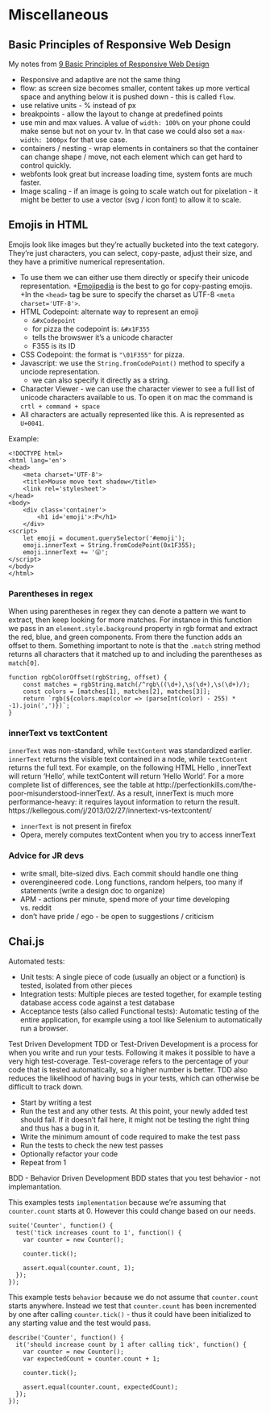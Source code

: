 # Miscellaneous 

## Basic Principles of Responsive Web Design 
My notes from [9 Basic Principles of Responsive Web Design](http://blog.froont.com/9-basic-principles-of-responsive-web-design/)

+ Responsive and adaptive are not the same thing
+ flow: as screen size becomes smaller, content takes up more vertical space and anything below it is pushed down - this is called `flow`.
+ use relative units - % instead of px
+ breakpoints - allow the layout to change at predefined points
+ use min and max values. A value of `width: 100%` on your phone could make sense but not on your tv.  In that case we could also set a `max-width: 1000px` for that use case. 
+ containers / nesting - wrap elements in containers so that the container can change shape / move, not each element which can get hard to control quickly.
+ webfonts look great but increase loading time, system fonts are much faster. 
+ Image scaling - if an image is going to scale watch out for pixelation - it might be better to use a vector (svg / icon font) to allow it to scale.

## Emojis in HTML
Emojis look like images but they're actually bucketed into the text category.  They're just characters, you can select, copy-paste, adjust their size, and they have a primitive numerical representation. 
  
+ To use them we can either use them directly or specify their unicode representation.
+[Emojipedia](https://emojipedia.org/) is the best to go for copy-pasting emojis.
+In the `<head>` tag be sure to specify the charset as UTF-8 `<meta charset='UTF-8'>`.
+ HTML Codepoint: alternate way to represent an emoji 
    + `&#xCodepoint` 
    + for pizza the codepoint is: `&#x1F355`
    + tells the browswer it's a unicode character
    + F355 is its ID
+ CSS Codepoint: the format is `"\01F355"` for pizza.
+ Javascript: we use the `String.fromCodePoint()` method to specify a unciode representation. 
    + we can also specify it directly as a string. 
+ Character Viewer - we can use the character viewer to see a full list of unicode characters available to us. To open it on mac the command is `crtl + command + space`
+ All characters are actually represented like this.  A is represented as `U+0041`. 
    
Example: 

```
<!DOCTYPE html>
<html lang='en'>
<head>
    <meta charset='UTF-8'>
    <title>Mouse move text shadow</title>
    <link rel='stylesheet'>
</head>
<body>
    <div class='container'>
        <h1 id='emoji'>:P</h1>
    </div>
<script>
    let emoji = document.querySelector('#emoji');
    emoji.innerText = String.fromCodePoint(0x1F355);
    emoji.innerText += '😛';
</script>
</body>
</html>
```

### Parentheses in regex 
When using parentheses in regex they can denote a pattern we want to extract, then keep looking for more matches.  For instance in this function we pass in an `element.style.background` property in rgb format and extract the red, blue, and green components.  From there the function adds an offset to them. Something important to note is that the `.match` string method returns all characters that it matched up to and including the parentheses as `match[0]`.

```
function rgbColorOffset(rgbString, offset) {
    const matches = rgbString.match(/^rgb\((\d+),\s(\d+),\s(\d+)/);
    const colors = [matches[1], matches[2], matches[3]];
    return `rgb(${colors.map(color => (parseInt(color) - 255) * -1).join(',')})`;
}
```

### innerText vs textContent 
`innerText` was non-standard, while `textContent` was standardized earlier.
`innerText` returns the visible text contained in a node, while `textContent` returns the full text. For example, on the following HTML <span>Hello <span style="display: none;">World</span></span>, innerText will return 'Hello', while textContent will return 'Hello World'. For a more complete list of differences, see the table at http://perfectionkills.com/the-poor-misunderstood-innerText/.
As a result, innerText is much more performance-heavy: it requires layout information to return the result. https://kellegous.com/j/2013/02/27/innertext-vs-textcontent/

+ `innerText` is not present in firefox
+ Opera, merely computes textContent when you try to access innerText


### Advice for JR devs

+ write small, bite-sized divs.  Each commit should handle one thing
+ overengineered code.  Long functions, random helpers, too many if statements (write a design doc to organize)
+ APM - actions per minute, spend more of your time developing vs. reddit
+ don't have pride / ego - be open to suggestions / criticism 


## Chai.js

Automated tests: 

+ Unit tests: A single piece of code (usually an object or a function) is tested, isolated from other pieces
+ Integration tests: Multiple pieces are tested together, for example testing database access code against a test database
+ Acceptance tests (also called Functional tests): Automatic testing of the entire application, for example using a tool like Selenium to automatically run a browser.

Test Driven Development
TDD or Test-Driven Development is a process for when you write and run your tests. Following it makes it possible to have a very high test-coverage. Test-coverage refers to the percentage of your code that is tested automatically, so a higher number is better. TDD also reduces the likelihood of having bugs in your tests, which can otherwise be difficult to track down.

+ Start by writing a test
+ Run the test and any other tests. At this point, your newly added test should fail. If it doesn’t fail here, it might not be testing the right thing and thus has a bug in it.
+ Write the minimum amount of code required to make the test pass
+ Run the tests to check the new test passes
+ Optionally refactor your code
+ Repeat from 1

BDD - Behavior Driven Development 
BDD states that you test behavior - not implemantation.

This examples tests `implementation` because we're assuming that `counter.count` starts at 0.  However this could change based on our needs.
```
suite('Counter', function() {
  test('tick increases count to 1', function() {
    var counter = new Counter();
 
    counter.tick();
 
    assert.equal(counter.count, 1);
  });
});
```

This example tests `behavior` because we do not assume that `counter.count` starts anywhere.  Instead we test that `counter.count` has been incremented by one after calling `counter.tick()` - thus it could have been initialized to any starting value and the test would pass. 

```
describe('Counter', function() {
  it('should increase count by 1 after calling tick', function() {
    var counter = new Counter();
    var expectedCount = counter.count + 1;
 
    counter.tick();
 
    assert.equal(counter.count, expectedCount);
  });
});
```